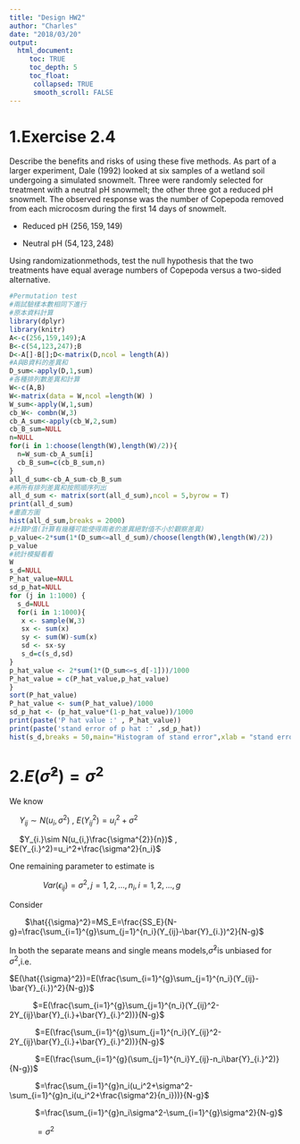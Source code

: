 ```yaml
---
title: "Design HW2"
author: "Charles"
date: "2018/03/20"
output: 
  html_document:
     toc: TRUE
     toc_depth: 5
     toc_float:
      collapsed: TRUE
      smooth_scroll: FALSE
---
```

# 1.Exercise 2.4
Describe the benefits and risks of using these five methods.
As part of a larger experiment, Dale (1992) looked at six samples of a wetland soil undergoing a simulated snowmelt. Three were randomly selected for treatment with a neutral pH snowmelt; the other three got a reduced pH snowmelt. The observed response was the number of Copepoda removed from each microcosm during the first 14 days of snowmelt.
 
 - Reduced pH $(256,159,149)$
 
 - Neutral pH $(54,123,248)$

Using randomizationmethods, test the null hypothesis that the two treatments have equal average numbers of Copepoda versus a two-sided alternative.


```r
#Permutation test
#兩試驗樣本數相同下進行
#原本資料計算
library(dplyr)
library(knitr)
A<-c(256,159,149);A
B<-c(54,123,247);B
D<-A[]-B[];D<-matrix(D,ncol = length(A))
#A與B資料的差異和
D_sum<-apply(D,1,sum)
#各種排列數差異和計算
W<-c(A,B)
W<-matrix(data = W,ncol =length(W) )
W_sum<-apply(W,1,sum)
cb_W<- combn(W,3)
cb_A_sum<-apply(cb_W,2,sum)
cb_B_sum=NULL
n=NULL
for(i in 1:choose(length(W),length(W)/2)){
  n=W_sum-cb_A_sum[i]
  cb_B_sum=c(cb_B_sum,n)
}
all_d_sum<-cb_A_sum-cb_B_sum
#將所有排列差異和按照順序列出
all_d_sum <- matrix(sort(all_d_sum),ncol = 5,byrow = T)
print(all_d_sum)
#畫直方圖
hist(all_d_sum,breaks = 2000)
#計算P值(計算有幾種可能使得兩者的差異絕對值不小於觀察差異)
p_value<-2*sum(1*(D_sum<=all_d_sum)/choose(length(W),length(W)/2))
p_value
#統計模擬看看
W
s_d=NULL
P_hat_value=NULL
sd_p_hat=NULL
for (j in 1:1000) {
  s_d=NULL
  for(i in 1:1000){
   x <- sample(W,3)
   sx <- sum(x)
   sy <- sum(W)-sum(x)
   sd <- sx-sy
   s_d=c(s_d,sd)
}
p_hat_value <- 2*sum(1*(D_sum<=s_d[-1]))/1000
P_hat_value = c(P_hat_value,p_hat_value)
}
sort(P_hat_value)
P_hat_value <- sum(P_hat_value)/1000
sd_p_hat <- (p_hat_value*(1-p_hat_value))/1000
print(paste('P hat value :' , P_hat_value))
print(paste('stand error of p hat :' ,sd_p_hat))
hist(s_d,breaks = 50,main="Histogram of stand error",xlab = "stand error")

```

# 2.$E\left(\widehat{\sigma}^{2}\right )=\sigma^{2}$

We know 
 
&emsp;  $Y_{ij}\sim N(u_i,\sigma^{2})$ , $E(Y_{ij}^2)=u_i^2+\sigma^2$
 
&emsp; $Y_{i.}\sim N(u_{i,}\frac{\sigma^{2}}{n})$ , $E(Y_{i.}^2)=u_i^2+\frac{\sigma^2}{n_i}$

One remaining parameter to estimate is 
 
&emsp;&emsp;&emsp;&emsp; $Var({\epsilon}_{ij})={\sigma}^2 , j=1,2,...,n_i , i=1,2,...,g$
 
Consider

&emsp;&emsp;$\hat{{\sigma}^2}=MS_E=\frac{SS_E}{N-g}=\frac{\sum_{i=1}^{g}\sum_{j=1}^{n_i}(Y_{ij}-\bar{Y}_{i.})^2}{N-g}$

In both the separate means and single means models,$\hat{\sigma}^2$is unbiased for $\sigma^2$,i.e.

 $E(\hat{{\sigma}^2})=E(\frac{\sum_{i=1}^{g}\sum_{j=1}^{n_i}(Y_{ij}-\bar{Y}_{i.})^2}{N-g})$

&emsp;&emsp;&emsp;$=E(\frac{\sum_{i=1}^{g}\sum_{j=1}^{n_i}(Y_{ij}^2-2Y_{ij}\bar{Y}_{i.}+\bar{Y}_{i.}^2))}{N-g}$

&emsp;&emsp;&emsp; $=E(\frac{\sum_{i=1}^{g}\sum_{j=1}^{n_i}(Y_{ij}^2-2Y_{ij}\bar{Y}_{i.}+\bar{Y}_{i.}^2))}{N-g}$

&emsp;&emsp;&emsp; $=E(\frac{\sum_{i=1}^{g}(\sum_{j=1}^{n_i}Y_{ij}-n_i\bar{Y}_{i.}^2)}{N-g})$

&emsp;&emsp;&emsp; $=\frac{\sum_{i=1}^{g}n_i(u_i^2+\sigma^2-\sum_{i=1}^{g}n_i(u_i^2+\frac{\sigma^2}{n_i}))}{N-g}$

&emsp;&emsp;&emsp; $=\frac{\sum_{i=1}^{g}n_i\sigma^2-\sum_{i=1}^{g}\sigma^2}{N-g}$

&emsp;&emsp;&emsp; $=\sigma^2$
